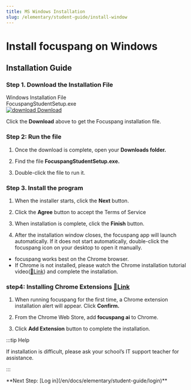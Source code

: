 ```yaml
---
title: MS Windows Installation
slug: /elementary/student-guide/install-window
---
```


# Install focuspang on Windows

## Installation Guide

### Step 1. Download the Installation File

<div class="fp-download-container fp-download-green">
  <div>
    <div class="fp-download-title">Windows Installation File</div>
    <div class="fp-download-desc">FocuspangStudentSetup.exe</div>
  </div>
  <a
    class="fp-download-button"
    href="https://obj-g-1.ktcloud.com/focuspang-media/downloads/FocuspangStudentSetup.exe"
  >
    <img
      class="fp-download-icon"
      src="/img/download-white-icon.svg"
      alt="download"
    />
    Download
  </a>
</div>

Click the **Download** above to get the Focuspang installation file.

### Step 2: Run the file

1. Once the download is complete, open your **Downloads folder.**

2. Find the file **FocuspangStudentSetup.exe.**

3. Double-click the file to run it.

### Step 3. Install the program

1. When the installer starts, click the **Next** button.

2. Click the **Agree** button to accept the Terms of Service

3. When installation is complete, click the **Finish** button.

4. After the installation window closes, the focuspang app will launch automatically.
   If it does not start automatically, double-click the focuspang icon on your desktop to open it manually.

- focuspang works best on the Chrome browser.
- If Chrome is not installed, please watch the Chrome installation tutorial video([🔗Link](https://focuspang.com/_dn_.html#Google)) and complete the installation.

### step4: Installing Chrome Extensions [🔗Link](https://chromewebstore.google.com/detail/%ED%8F%AC%EC%BB%A4%EC%8A%A4%ED%8C%A1-ai-%EC%9C%88%EB%8F%84%EC%9A%B0%EC%9A%A9/nkcbfkbfngbaebldgenpafgffpgdhibi?hl=en)

1. When running focuspang for the first time, a Chrome extension installation alert will appear. Click **Confirm.**

2. From the Chrome Web Store, add **focuspang ai** to Chrome.

3. Click **Add Extension** button to complete the installation.

:::tip Help

If installation is difficult, please ask your school’s IT support teacher for assistance.

:::

<div class="link-center">
  **Next Step: [Log in](/en/docs/elementary/student-guide/login)**
</div>
